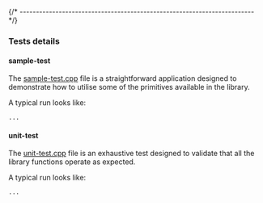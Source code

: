 
{/* ------------------------------------------------------------------------ */}

### Tests details

#### sample-test

The [sample-test.cpp](https://github.com/{{githubProjectOrganization}}/{{githubProjectName}}/blob/xpack/tests/src/sample-test.cpp)
file is a straightforward application designed to demonstrate
how to utilise some of the primitives available in the library.

A typical run looks like:

```console
...
```

#### unit-test

The [unit-test.cpp](https://github.com/{{githubProjectOrganization}}/{{githubProjectName}}/blob/xpack/tests/src/unit-test.cpp)
file is an exhaustive test designed to validate that all the
library functions operate as expected.

A typical run looks like:

```console
...
```

